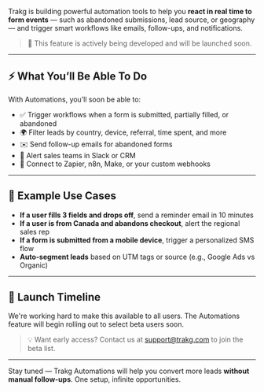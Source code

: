 Trakg is building powerful automation tools to help you **react in real time to form events** — such as abandoned submissions, lead source, or geography — and trigger smart workflows like emails, follow-ups, and notifications.

> 🚧 This feature is actively being developed and will be launched soon.

---

## ⚡ What You’ll Be Able To Do

With Automations, you’ll soon be able to:

-   ✅ Trigger workflows when a form is submitted, partially filled, or abandoned
-   🌍 Filter leads by country, device, referral, time spent, and more
-   ✉️ Send follow-up emails for abandoned forms
-   🔔 Alert sales teams in Slack or CRM
-   🔄 Connect to Zapier, n8n, Make, or your custom webhooks

---

## 🔧 Example Use Cases

-   **If a user fills 3 fields and drops off**, send a reminder email in 10 minutes
-   **If a user is from Canada and abandons checkout**, alert the regional sales rep
-   **If a form is submitted from a mobile device**, trigger a personalized SMS flow
-   **Auto-segment leads** based on UTM tags or source (e.g., Google Ads vs Organic)

---

## 🚀 Launch Timeline

We're working hard to make this available to all users. The Automations feature will begin rolling out to select beta users soon.

> 💡 Want early access? Contact us at [support@trakg.com](mailto:support@trakg.com) to join the beta list.

---

Stay tuned — Trakg Automations will help you convert more leads **without manual follow-ups**. One setup, infinite opportunities.
